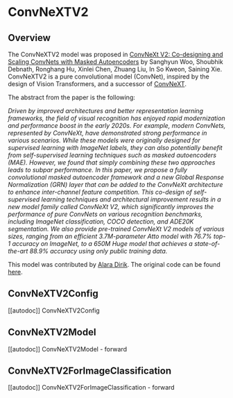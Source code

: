 <!--Copyright 2023 The HuggingFace Team. All rights reserved.

Licensed under the Apache License, Version 2.0 (the "License"); you may not use this file except in compliance with
the License. You may obtain a copy of the License at

http://www.apache.org/licenses/LICENSE-2.0

Unless required by applicable law or agreed to in writing, software distributed under the License is distributed on
an "AS IS" BASIS, WITHOUT WARRANTIES OR CONDITIONS OF ANY KIND, either express or implied. See the License for the
specific language governing permissions and limitations under the License.
-->

# ConvNeXTV2

## Overview

The ConvNeXTV2 model was proposed in [ConvNeXt V2: Co-designing and Scaling ConvNets with Masked Autoencoders](https://arxiv.org/abs/2301.00808) by Sanghyun Woo, Shoubhik Debnath, Ronghang Hu, Xinlei Chen, Zhuang Liu, In So Kweon, Saining Xie.
ConvNeXTV2 is a pure convolutional model (ConvNet), inspired by the design of Vision Transformers, and a successor of [ConvNeXT](convnext).

The abstract from the paper is the following:

*Driven by improved architectures and better representation learning frameworks, the field of visual recognition has enjoyed rapid modernization and performance boost in the early 2020s. For example, modern ConvNets, represented by ConvNeXt, have demonstrated strong performance in various scenarios. While these models were originally designed for supervised learning with ImageNet labels, they can also potentially benefit from self-supervised learning techniques such as masked  autoencoders (MAE). However, we found that simply combining these two approaches leads to subpar performance. In this paper, we propose a fully convolutional  masked autoencoder framework and a new Global Response Normalization (GRN) layer that can be added to the ConvNeXt architecture to enhance inter-channel feature competition. This co-design of self-supervised learning techniques and architectural improvement results in a new model family called ConvNeXt V2, which  significantly improves the performance of pure ConvNets on various recognition benchmarks, including ImageNet classification, COCO detection, and ADE20K segmentation. We also provide pre-trained ConvNeXt V2 models of various sizes, ranging from an efficient 3.7M-parameter Atto model with 76.7% top-1 accuracy  on ImageNet, to a 650M Huge model that achieves a state-of-the-art 88.9% accuracy using only public training data.*


This model was contributed by [Alara Dirik](https://huggingface.co/adirik).
The original code can be found [here](https://github.com/facebookresearch/ConvNeXt-V2).


## ConvNeXTV2Config

[[autodoc]] ConvNeXTV2Config

## ConvNeXTV2Model

[[autodoc]] ConvNeXTV2Model
    - forward

## ConvNeXTV2ForImageClassification

[[autodoc]] ConvNeXTV2ForImageClassification
    - forward

